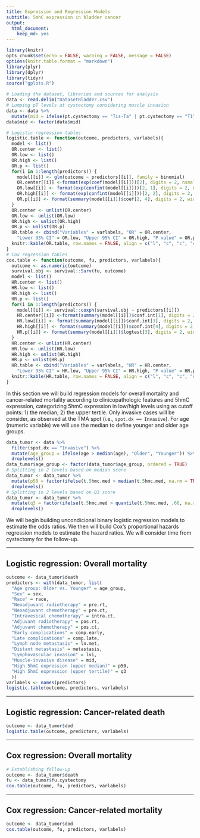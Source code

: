 ```yaml
---
title: Expression and Regression Models
subtitle: 5mhC expression in bladder cancer
output: 
  html_document: 
    keep_md: yes
---
```


```r
library(knitr)
opts_chunk$set(echo = FALSE, warning = FALSE, message = FALSE)
options(knitr.table.format = "markdown")
library(plyr)
library(dplyr)
library(tidyr)
source("gplots.R")
```

```r
# Loading the dataset, libraries and sources for analysis
data <- read.delim("DatasetBladder.csv")
# Lumping pT levels at cystectomy considering muscle invasion
data <- data %>%
  mutate(mid = ifelse(pt.cystectomy == "Tis-Ta" | pt.cystectomy == "T1", "No", "Yes"))
data$mid <- factor(data$mid)
```

```r
# Logistic regression tables
logistic.table <- function(outcome, predictors, varlabels){
  model <- list()
  OR.center <- list()
  OR.low <- list()
  OR.high <- list()
  OR.p <- list()
  for(i in 1:length(predictors)) {
    model[[i]] <- glm(outcome ~ predictors[[i]], family = binomial)
    OR.center[[i]] <-format(exp(coef(model[[i]]))[2], digits = 2, nsmall = 2)
    OR.low[[i]] <- format(exp(confint(model[[i]]))[2, 1], digits = 2, nsmall = 2)
    OR.high[[i]] <- format(exp(confint(model[[i]]))[2, 2], digits = 2, nsmall = 2)
    OR.p[[i]] <- format(summary(model[[i]])$coef[2, 4], digits = 2, width  = 6)
  }
  OR.center <- unlist(OR.center)
  OR.low <- unlist(OR.low)
  OR.high <- unlist(OR.high)
  OR.p <- unlist(OR.p)
  OR.table <- cbind("Variables" = varlabels, "OR" = OR.center,
    "Lower 95% CI" = OR.low, "Upper 95% CI" = OR.high, "P value" = OR.p)
  knitr::kable(OR.table, row.names = FALSE, align = c("l", "c", "c", "c", "c"))
}
# Cox regression tables
cox.table <- function(outcome, fu, predictors, varlabels){
  outcome <- as.numeric(outcome)
  survival.obj <- survival::Surv(fu, outcome)
  model <- list()
  HR.center <- list()
  HR.low <- list()
  HR.high <- list()
  HR.p <- list()
  for(i in 1:length(predictors)) {
    model[[i]] <- survival::coxph(survival.obj ~ predictors[[i]])
    HR.center[[i]] <-format(summary(model[[i]])$conf.int[1], digits = 2, nsmall = 2)
    HR.low[[i]] <- format(summary(model[[i]])$conf.int[3], digits = 2, nsmall = 2)
    HR.high[[i]] <- format(summary(model[[i]])$conf.int[4], digits = 2, nsmall = 2)
    HR.p[[i]] <- format(summary(model[[i]])$logtest[3], digits = 2, width  = 6)
  }
  HR.center <- unlist(HR.center)
  HR.low <- unlist(HR.low)
  HR.high <- unlist(HR.high)
  HR.p <- unlist(HR.p)
  HR.table <- cbind("Variables" = varlabels, "HR" = HR.center,
    "Lower 95% CI" = HR.low, "Upper 95% CI" = HR.high, "P value" = HR.p)
  knitr::kable(HR.table, row.names = FALSE, align = c("l", "c", "c", "c", "c"))
}
```


In this section we will build regression models for overall mortality and cancer-related mortality according to clinicopathologic features and 5hmC expression, categorizing 5hmC expression in low/high levels using as cutoff points: 1) the median; 2) the upper tertile. Only invasive cases will be consider, as observed at the TMA spot (i.e., `spot.dx == Invasive`). For age (numeric variable) we will use the median to define younger and older age groups.

```r
data_tumor <- data %>%
  filter(spot.dx == "Invasive") %>%
  mutate(age_group = ifelse(age > median(age), "Older", "Younger")) %>%
  droplevels()
data_tumor$age_group <- factor(data_tumor$age_group, ordered = TRUE)
# Splitting in 2 levels based on median score
data_tumor <- data_tumor %>%
  mutate(p50 = factor(ifelse(t.5hmc.med > median(t.5hmc.med, na.rm = TRUE), "High", "Low"))) %>%
  droplevels()
# Splitting in 2 levels based on Q3 score
data_tumor <- data_tumor %>%
  mutate(q3 = factor(ifelse(t.5hmc.med > quantile(t.5hmc.med, .66, na.rm = TRUE), "High", "Low"))) %>%
  droplevels()
```

We will begin building uncondicional binary logistic regression models to estimate the odds ratios. We then will build Cox's proportional hazards regression models to estimate the hazard ratios. We will consider time from cystectomy for the follow-up.

***

## Logistic regression: Overall mortality

```r
outcome <- data_tumor$death
predictors <- with(data_tumor, list(
  "Age group: Older vs. Younger" = age_group,
  "Sex" = sex,
  "Race" = race,
  "Neoadjuvant radiotherapy" = pre.rt,
  "Neoadjuvant chemotherapy" = pre.ct,
  "Intravesical chemotherapy" = intra.ct,
  "Adjuvant radiotherapy" = pos.rt,
  "Adjuvant chemotherapy" = pos.ct,
  "Early complications" = comp.early,
  "Late complications" = comp.late,
  "Lymph node metastasis" = ln.met,
  "Distant metastasis" = metastasis,
  "Lymphovascular invasion" = lvi,
  "Muscle-invasive disease" = mid,
  "High 5hmC expression (upper median)" = p50,
  "High 5hmC expression (upper tertile)" = q3
  ))
varlabels <- names(predictors)
logistic.table(outcome, predictors, varlabels)
```

***

## Logistic regression: Cancer-related death

```r
outcome <- data_tumor$dod
logistic.table(outcome, predictors, varlabels)
```

***

## Cox regression: Overall mortality

```r
# Establishing follow-up
outcome <- data_tumor$death
fu <- data_tumor$fu.cystectomy
cox.table(outcome, fu, predictors, varlabels)
```

***

## Cox regression: Cancer-related mortality

```r
outcome <- data_tumor$dod
cox.table(outcome, fu, predictors, varlabels)
```

